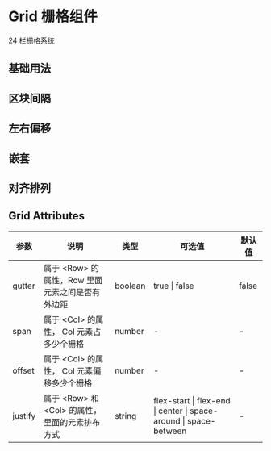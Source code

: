 # Grid 栅格组件

24 栏栅格系统

## 基础用法


<DemoBase />

## 区块间隔


<DemoBlock />

## 左右偏移


<Demooffset />

## 嵌套


<DemoNest />

## 对齐排列


<DemoJustify />

## Grid Attributes

| 参数    | 说明                                                   | 类型    | 可选值                                                            | 默认值 |
| ------- | ------------------------------------------------------ | ------- | ----------------------------------------------------------------- | ------ |
| gutter  | 属于 &#60;Row> 的属性，Row 里面元素之间是否有外边距    | boolean | true \| false                                                     | false  |
| span    | 属于 &#60;Col> 的属性， Col 元素占多少个栅格           | number  | -                                                                 | -      |
| offset  | 属于 &#60;Col> 的属性， Col 元素偏移多少个栅格         | number  | -                                                                 | -      |
| justify | 属于 &#60;Row> 和 &#60;Col> 的属性，里面的元素排布方式 | string  | flex-start \| flex-end \| center \| space-around \| space-between | -      |
